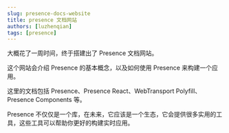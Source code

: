 ```yaml
---
slug: presence-docs-website
title: presence 文档网站
authors: [luzhenqian]
tags: [presence]
---
```


大概花了一周时间，终于搭建出了 Presence 文档网站。

这个网站会介绍 Presence 的基本概念，以及如何使用 Presence 来构建一个应用。

这里的文档包括 Presence、Presence React、WebTransport Polyfill、Presence Components 等。

Presence 不仅仅是一个库，在未来，它应该是一个生态，它会提供很多实用的工具，这些工具可以帮助你更好的构建实时应用。
 